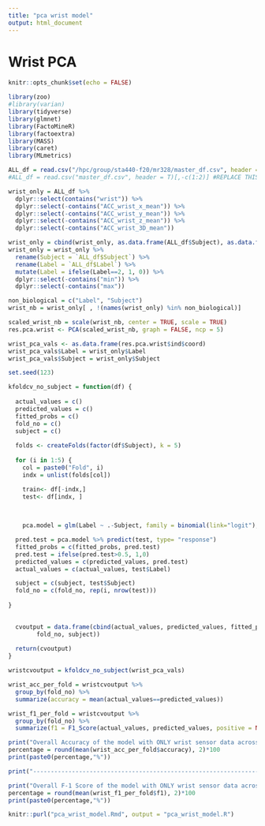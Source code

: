 ```yaml
---
title: "pca wrist model"
output: html_document
---
```


# Wrist PCA

```r
knitr::opts_chunk$set(echo = FALSE)
```

```r
library(zoo)
#library(varian)
library(tidyverse)
library(glmnet)
library(FactoMineR)
library(factoextra)
library(MASS)
library(caret)
library(MLmetrics)
```

```r
ALL_df = read.csv("/hpc/group/sta440-f20/mr328/master_df.csv", header = T)[,-c(1:2)]
#ALL_df = read.csv("master_df.csv", header = T)[,-c(1:2)] #REPLACE THIS LINE
```

```r
wrist_only = ALL_df %>%
  dplyr::select(contains("wrist")) %>%
  dplyr::select(-contains("ACC_wrist_x_mean")) %>%
  dplyr::select(-contains("ACC_wrist_y_mean")) %>%
  dplyr::select(-contains("ACC_wrist_z_mean")) %>%
  dplyr::select(-contains("ACC_wrist_3D_mean"))

wrist_only = cbind(wrist_only, as.data.frame(ALL_df$Subject), as.data.frame(ALL_df$Label))
wrist_only = wrist_only %>%
  rename(Subject = `ALL_df$Subject`) %>%
  rename(Label = `ALL_df$Label`) %>%
  mutate(Label = ifelse(Label==2, 1, 0)) %>%
  dplyr::select(-contains("min")) %>%
  dplyr::select(-contains("max")) 

non_biological = c("Label", "Subject")
wrist_nb = wrist_only[ , !(names(wrist_only) %in% non_biological)]
```


```r
scaled_wrist_nb = scale(wrist_nb, center = TRUE, scale = TRUE)
res.pca.wrist <- PCA(scaled_wrist_nb, graph = FALSE, ncp = 5)
```


```r
wrist_pca_vals <- as.data.frame(res.pca.wrist$ind$coord)
wrist_pca_vals$Label = wrist_only$Label
wrist_pca_vals$Subject = wrist_only$Subject
```


```r
set.seed(123)

kfoldcv_no_subject = function(df) {
  
  actual_values = c()
  predicted_values = c()
  fitted_probs = c()
  fold_no = c()
  subject = c()
  
  folds <- createFolds(factor(df$Subject), k = 5)
  
  for (i in 1:5) {
    col = paste0("Fold", i)
    indx = unlist(folds[col])

    train<- df[-indx,]
    test<- df[indx, ]

  
  
    pca.model = glm(Label ~ .-Subject, family = binomial(link="logit"), data=train)

  pred.test = pca.model %>% predict(test, type= "response")
  fitted_probs = c(fitted_probs, pred.test)
  pred.test = ifelse(pred.test>0.5, 1,0)
  predicted_values = c(predicted_values, pred.test)
  actual_values = c(actual_values, test$Label)

  subject = c(subject, test$Subject)
  fold_no = c(fold_no, rep(i, nrow(test)))
  
}

  
  cvoutput = data.frame(cbind(actual_values, predicted_values, fitted_probs, 
        fold_no, subject))
  
  return(cvoutput)
}

```


```r
wristcvoutput = kfoldcv_no_subject(wrist_pca_vals)

```

```r
wrist_acc_per_fold = wristcvoutput %>%
  group_by(fold_no) %>%
  summarize(accuracy = mean(actual_values==predicted_values))

wrist_f1_per_fold = wristcvoutput %>%
  group_by(fold_no) %>%
  summarize(f1 = F1_Score(actual_values, predicted_values, positive = NULL)) 
```


```r
print("Overall Accuracy of the model with ONLY wrist sensor data across five stratified folds:")
percentage = round(mean(wrist_acc_per_fold$accuracy), 2)*100
print(paste0(percentage,"%"))
```

```r
print("---------------------------------------------------------------------------------------------")
```

```r
print("Overall F-1 Score of the model with ONLY wrist sensor data across five stratified folds:")
percentage = round(mean(wrist_f1_per_fold$f1), 2)*100
print(paste0(percentage,"%"))
```

```r
knitr::purl("pca_wrist_model.Rmd", output = "pca_wrist_model.R")
```
